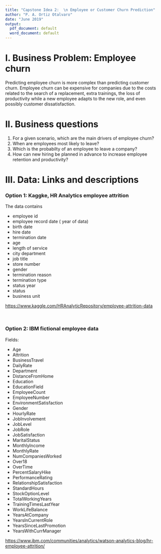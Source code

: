 ```yaml
---
title: "Capstone Idea 2:  \n Employee or Customer Churn Prediction"
author: "P. A. Ortiz Otalvaro"
date: "June 2019"
output:
  pdf_document: default
  word_document: default
---
```


# I. Business Problem: Employee churn

Predicting employee churn is more complex than predicting customer churn. Employee churn can be expensive for companies due to the costs related to the search of a replacement, extra trainings, the loss of productivity while a new employee adapts to the new role, and even possibly customer dissatisfaction. 


# II. Business questions

1. For a given scenario, which are the main drivers of employee churn? <br>
2. When are employees most likely to leave? <br>
3. Which is the probabilty of an employee to leave a company?
4. How can new hiring be planned in advance to increase employee retention and productivity?


# III. Data: Links and descriptions

### Option 1: Kaggke, HR Analytics employee attrition 

The data contains

* employee id <br>
* employee record date ( year of data) <br>
*  birth date <br>
* hire date <br>
* termination date <br>
* age <br>
* length of service <br>
* city department <br>
* job title <br>
* store number <br>
* gender <br>
* termination reason <br>
* termination type <br>
* status year <br>
* status <br>
* business unit

<https://www.kaggle.com/HRAnalyticRepository/employee-attrition-data>


<br>


### Option 2: IBM fictional employee data 

Fields:

* Age
* Attrition
* BusinessTravel
* DailyRate
* Department
* DistanceFromHome
* Education
* EducationField
* EmployeeCount
* EmployeeNumber
* EnvironmentSatisfaction
* Gender
* HourlyRate
* JobInvolvement
* JobLevel
* JobRole
* JobSatisfaction
* MaritalStatus
* MonthlyIncome
* MonthlyRate
* NumCompaniesWorked
* Over18
* OverTime
* PercentSalaryHike
* PerformanceRating
* RelationshipSatisfaction
* StandardHours
* StockOptionLevel
* TotalWorkingYears
* TrainingTimesLastYear
* WorkLifeBalance
* YearsAtCompany
* YearsInCurrentRole
* YearsSinceLastPromotion
* YearsWithCurrManager
  


<https://www.ibm.com/communities/analytics/watson-analytics-blog/hr-employee-attrition/>
